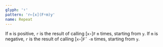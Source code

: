 ```yaml
---
glyph: '⍣'
pattern: 'r←[x](F⍣m)y'
name: Repeat
---
```


If `m` is positive, `r` is the result of calling \[`x∘`\]`F` `m` times, starting from `y`. If `m` is negative, `r` is the result of calling \[`x∘`\]`F˝` `-m` times, starting from `y`.